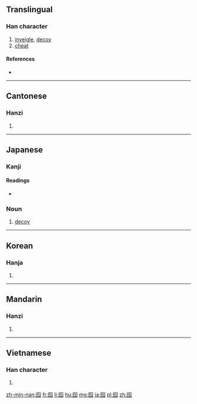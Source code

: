 ==Translingual==

===Han character===
{{Han char|rn=31|rad=囗|as=04|sn=7|four=6021<sub>1</sub>|canj=田人心 (WOP), XX田人心 (XXWOP)|ids=⿴[[囗]][[化]]}}

# [[inveigle]], [[decoy]]
# [[cheat]]

====References====
* {{Han ref|kx=0217.180|dkj=04715|dj=0445.010|hdz=10715.050|uh=56EE|ud=22254|bh=CAA7|bd=51879}}

----

==Cantonese==

===Hanzi===
{{yue-hanzi|jyut=[[jau4]], [[ngo4]]|y=yau4, ngo4}}

# {{defn|lang=yue|sort=囗04}}

----

==Japanese==

===Kanji===
{{ja-kanji|grade=|rs=囗04}}

====Readings====
* {{ja-readings|on=[[か]] (ka), [[ゆう]] (yū)|kun=[[おとり]] (otori)}}

===Noun===
{{ja-noun|おとり}} 

# [[decoy]]

----

==Korean==

===Hanja===
{{ko-hanja|hangeul=와|rv=wa|mr=wa}}

# {{defn|lang=ko|sort=囗04}}

----

==Mandarin==

===Hanzi===
{{cmn-hanzi|pin=[[yóu]] ([[you2]])|wg=yu<sup>2</sup>}}

# {{defn|lang=cmn|sort=囗04}}

----

==Vietnamese==

===Han character===
{{vi-hantu|[[ngoa]]|rs=囗04}}

# {{defn|lang=vi|sort=囗04}}

[[zh-min-nan:囮]]
[[fr:囮]]
[[li:囮]]
[[hu:囮]]
[[mg:囮]]
[[ja:囮]]
[[pl:囮]]
[[zh:囮]]